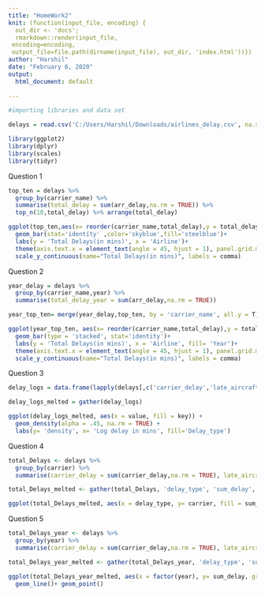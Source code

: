 ```yaml
---
title: "HomeWork2"
knit: (function(input_file, encoding) {
  out_dir <- 'docs';
  rmarkdown::render(input_file,
 encoding=encoding,
 output_file=file.path(dirname(input_file), out_dir, 'index.html'))})
author: "Harshil"
date: "February 6, 2020"
output:
  html_document: default
  
---
```


```r
#importing libraries and data set

delays = read.csv('C:/Users/Harshil/Downloads/airlines_delay.csv', na.string = '')

library(ggplot2)
library(dplyr)
library(scales)
library(tidyr)
```

Question 1
```r
top_ten = delays %>%
  group_by(carrier_name) %>%
  summarise(total_delay = sum(arr_delay,na.rm = TRUE)) %>% 
  top_n(10,total_delay) %>% arrange(total_delay)

ggplot(top_ten,aes(x= reorder(carrier_name,total_delay),y = total_delay))+
  geom_bar(stat='identity' ,color='skyblue',fill='steelblue')+
  labs(y = 'Total Delays(in mins)', x = 'Airline')+
  theme(axis.text.x = element_text(angle = 45, hjust = 1), panel.grid.major.y = element_line(color = 'grey'))+
  scale_y_continuous(name="Total Delays(in mins)", labels = comma)

```

Question 2
```r
year_delay = delays %>% 
  group_by(carrier_name,year) %>%  
  summarise(total_delay_year = sum(arr_delay,na.rm = TRUE)) 

year_top_ten= merge(year_delay,top_ten, by = 'carrier_name', all.y = T)

ggplot(year_top_ten, aes(x= reorder(carrier_name,total_delay),y = total_delay_year, fill = as.factor(year)))+
  geom_bar(type = 'stacked', stat='identity')+ 
  labs(y = 'Total Delays(in mins)', x = 'Airline', fill= 'Year')+
  theme(axis.text.x = element_text(angle = 45, hjust = 1), panel.grid.major.y = element_line(color = 'grey'))+
  scale_y_continuous(name="Total Delays(in mins)", labels = comma)

```

Question 3
```r

delay_logs = data.frame(lapply(delays[,c('carrier_delay','late_aircraft_delay','nas_delay','security_delay','weather_delay')], FUN = log))

delay_logs_melted = gather(delay_logs)

ggplot(delay_logs_melted, aes(x = value, fill = key)) + 
  geom_density(alpha = .45, na.rm = TRUE) + 
  labs(y= 'density', x= 'Log delay in mins', fill='Delay_type')

```

Question 4
```r
total_Delays <- delays %>% 
  group_by(carrier) %>%  
  summarise(carrier_delay = sum(carrier_delay,na.rm = TRUE), late_aircraft_delay = sum(late_aircraft_delay, na.rm = TRUE), nas_delay = sum(nas_delay, na.rm = TRUE), security_delay = sum(security_delay, na.rm = TRUE), weather_delay = sum(weather_delay, na.rm = TRUE))

total_Delays_melted <- gather(total_Delays, 'delay_type', 'sum_delay', -1)

ggplot(total_Delays_melted, aes(x = delay_type, y= carrier, fill = sum_delay))+ geom_tile()
```

Question 5

```r

total_Delays_year <- delays %>% 
  group_by(year) %>%  
  summarise(carrier_delay = sum(carrier_delay,na.rm = TRUE), late_aircraft_delay = sum(late_aircraft_delay, na.rm = TRUE), nas_delay = sum(nas_delay, na.rm = TRUE), security_delay = sum(security_delay, na.rm = TRUE), weather_delay = sum(weather_delay, na.rm = TRUE))

total_Delays_year_melted <- gather(total_Delays_year, 'delay_type', 'sum_delay', -1)

ggplot(total_Delays_year_melted, aes(x = factor(year), y= sum_delay, group = delay_type, color = delay_type))+
  geom_line()+ geom_point()

```



